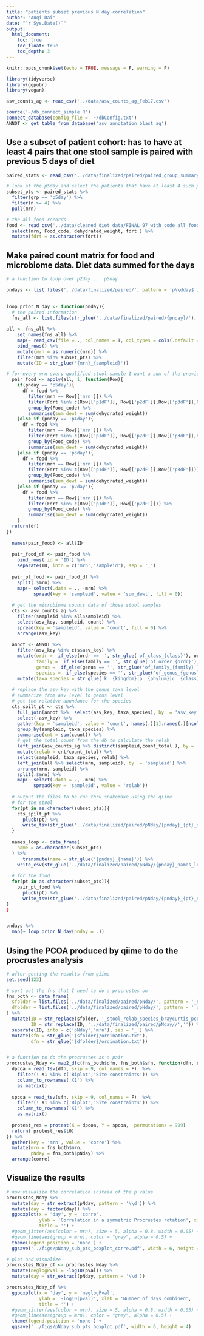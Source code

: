 ```yaml
---
title: "patients subset previous N day correlation"
author: "Anqi Dai"
date: "`r Sys.Date()`"
output:
  html_document:
    toc: true
    toc_float: true
    toc_depth: 3
---
```


```r
knitr::opts_chunk$set(echo = TRUE, message = F, warning = F)
```

```r
library(tidyverse)
library(ggpubr)
library(vegan)
```

```r
asv_counts_ag <- read_csv('../data/asv_counts_ag_Feb17.csv')

source('~/db_connect_simple.R')
connect_database(config_file = '~/dbConfig.txt')
ANNOT <- get_table_from_database('asv_annotation_blast_ag')
```

## Use a subset of patient cohort: has to have at least 4 pairs that one stool sample is paired with previous 5 days of diet

```r
paired_stats <- read_csv('../data/finalized/paired/paired_group_summary_stats.csv')

# look at the p5day and select the patients that have at least 4 such pairs
subset_pts <- paired_stats %>% 
  filter(grp == 'p5day') %>% 
  filter(n >= 4) %>% 
  pull(mrn)
```

```r
# the all food records
food <- read_csv('../data/cleaned_diet_data/FINAL_97_with_code_all_foods_drt_with_enteralTPN.csv') %>% 
  select(mrn, Food_code, dehydrated_weight, fdrt ) %>% 
  mutate(fdrt = as.character(fdrt))
```

## Make paired count matrix for food and microbiome data. Diet data summed for the days

```r
# a function to loop over p2day ... p5day

pndays <- list.files('../data/finalized/paired/', pattern = 'p\\dday$')

  
loop_prior_N_day <- function(pnday){
  # the paired information
  fns_all <- list.files(str_glue('../data/finalized/paired/{pnday}/'), full.names = T)
  
all <- fns_all %>% 
    set_names(fns_all) %>% 
    map(~ read_csv(file = ., col_names = T, col_types = cols(.default = col_character()))) %>% 
    bind_rows() %>% 
    mutate(mrn = as.numeric(mrn)) %>% 
    filter(mrn %in% subset_pts) %>% 
    mutate(ID = str_glue('{mrn}_{sampleid}'))
```


```r
# for every mrn every qualified stool sample I want a sum of the previous N days dehydrated weitght for that food code
  pair_food <- apply(all, 1, function(Row){
    if(pnday == 'p5day'){
      df = food %>% 
        filter(mrn == Row[['mrn']]) %>% 
        filter(Fdrt %in% c(Row[['p1dF']], Row[['p2dF']],Row[['p3dF']],Row[['p4dF']],Row[['p5dF']])) %>% 
        group_by(Food_code) %>% 
        summarise(sum_dewt = sum(dehydrated_weight))
    }else if (pnday == 'p4day'){
      df = food %>% 
        filter(mrn == Row[['mrn']]) %>% 
        filter(Fdrt %in% c(Row[['p1dF']], Row[['p2dF']],Row[['p3dF']],Row[['p4dF']])) %>% 
        group_by(Food_code) %>% 
        summarise(sum_dewt = sum(dehydrated_weight))
    }else if (pnday == 'p3day'){
      df = food %>% 
        filter(mrn == Row[['mrn']]) %>% 
        filter(Fdrt %in% c(Row[['p1dF']], Row[['p2dF']],Row[['p3dF']])) %>% 
        group_by(Food_code) %>% 
        summarise(sum_dewt = sum(dehydrated_weight))
    }else if (pnday == 'p2day'){
      df = food %>% 
        filter(mrn == Row[['mrn']]) %>% 
        filter(Fdrt %in% c(Row[['p1dF']], Row[['p2dF']])) %>% 
        group_by(Food_code) %>% 
        summarise(sum_dewt = sum(dehydrated_weight))
    }
  return(df)
})
  
  names(pair_food) <- all$ID
  
  pair_food_df <- pair_food %>% 
    bind_rows(.id = 'ID') %>% 
    separate(ID, into = c('mrn','sampleid'), sep = '_') 
  
  pair_pt_food <- pair_food_df %>% 
    split(.$mrn) %>% 
    map(~ select(.data = ., -mrn) %>% 
          spread(key = 'sampleid', value = 'sum_dewt', fill = 0))
  
  # get the microbiome counts data of those stool samples
  cts <- asv_counts_ag %>% 
    filter(sampleid %in% all$sampleid) %>% 
    select(asv_key, sampleid, count) %>% 
    spread(key = 'sampleid', value = 'count', fill = 0) %>% 
    arrange(asv_key)  
  
  annot <- ANNOT %>% 
    filter(asv_key %in% cts$asv_key) %>% 
    mutate(ordr =  if_else(ordr == '', str_glue('of_class_{class}'), ordr),
           family =  if_else(family == '', str_glue('of_order_{ordr}'), family),
           genus =  if_else(genus == '', str_glue('of_family_{family}'), genus),
           species =  if_else(species == '', str_glue('of_genus_{genus}'), species)) %>% 
    mutate(taxa_species = str_glue('k__{kingdom}|p__{phylum}|c__{class}|o__{ordr}|f__{family}|g__{genus}|s__{species}'))
  
  # replace the asv_key with the genus taxa level
  # summarize from asv level to genus level
  # get the relative abundance for the species
  cts_spilt_pt <- cts %>% 
    full_join(annot %>%  select(asv_key, taxa_species), by  = 'asv_key') %>% 
    select(-asv_key) %>% 
    gather(key = 'sampleid', value = 'count', names(.)[1]:names(.)[ncol(.) - 1]) %>% 
    group_by(sampleid, taxa_species) %>% 
    summarise(cnt = sum(count)) %>% 
    # get the total count from the db to calculate the relab
    left_join(asv_counts_ag %>% distinct(sampleid,count_total ), by = 'sampleid') %>% 
    mutate(relab = cnt/count_total) %>% 
    select(sampleid, taxa_species, relab) %>% 
    left_join(all %>% select(mrn, sampleid), by  = 'sampleid') %>% 
    arrange(mrn, sampleid) %>% 
    split(.$mrn) %>% 
    map(~ select(.data = ., -mrn) %>% 
          spread(key = 'sampleid', value = 'relab'))
  
  # output the files to be run thru snakemake using the qiime
  # for the stool
  for(pt in as.character(subset_pts)){
    cts_spilt_pt %>% 
      pluck(pt) %>% 
      write_tsv(str_glue('../data/finalized/paired/pNday/{pnday}_{pt}_stool_relab_species.tsv'))
  }
  
  names_loop <- data_frame(
    name = as.character(subset_pts) 
  ) %>% 
      transmute(name = str_glue('{pnday}_{name}')) %>% 
    write_csv(str_glue('../data/finalized/paired/pNday/{pnday}_names_loop.csv'), col_names = F)
  
  # for the food
  for(pt in as.character(subset_pts)){
    pair_pt_food %>% 
      pluck(pt) %>% 
      write_tsv(str_glue('../data/finalized/paired/pNday/{pnday}_{pt}_diet_foodID_dehydrated_weight_per_pt.tsv'))
}
}


pndays %>% 
  map(~ loop_prior_N_day(pnday = .))

```

## Using the PCOA produced by qiime to do the procrustes analysis 

```r
# after getting the results from qiime 
set.seed(123)

# sort out the fns that I need to do a procrustes on
fns_both <- data_frame(
  sfolder = list.files('../data/finalized/paired/pNday/', pattern = '_stool_relab_species_braycurtis_pcoa$', full.names = T),
  dfolder = list.files('../data/finalized/paired/pNday/', pattern = '_diet_foodID_dehydrated_weight_per_pt_unweighted_unifrac_pcoa$', full.names = T)
) %>% 
  mutate(ID = str_replace(sfolder, '_stool_relab_species_braycurtis_pcoa', ''),
         ID = str_replace(ID, '../data/finalized/paired/pNday//','')) %>% 
  separate(ID, into = c('pNday','mrn'), sep = '_') %>% 
  mutate(sfn = str_glue('{sfolder}/ordination.txt'),
         dfn = str_glue('{dfolder}/ordination.txt'))


# a function to do the procrustes as a pair
procrustes_Nday <- map2_dfc(fns_both$dfn, fns_both$sfn, function(dfn, sfn){
  dpcoa = read_tsv(dfn, skip = 9, col_names = F)  %>% 
    filter(! X1 %in% c('Biplot','Site constraints')) %>% 
    column_to_rownames('X1') %>% 
    as.matrix()
  
  spcoa = read_tsv(sfn, skip = 9, col_names = F)  %>% 
    filter(! X1 %in% c('Biplot','Site constraints')) %>% 
    column_to_rownames('X1') %>% 
    as.matrix()
  
  protest_res = protest(X = dpcoa, Y = spcoa,  permutations = 999)
  return( protest_res$t0)
}) %>% 
  gather(key = 'mrn', value = 'corre') %>% 
  mutate(mrn = fns_both$mrn,
         pNday = fns_both$pNday) %>% 
  arrange(corre)
```



## Visualize the results

```r
# now visualize the correlation instead of the p value
procrustes_Nday %>% 
  mutate(day = str_extract(pNday, pattern = '\\d')) %>% 
  mutate(day = factor(day)) %>% 
  ggboxplot(x = 'day', y = 'corre', 
            ylab = 'Correlation in a symmetric Procrustes rotation', xlab = 'Number of days combined',
            title = '') +
  #geom_jitter(aes(color = mrn), size = 5, alpha = 0.8, width = 0.05) +
  #geom_line(aes(group = mrn), color = "grey", alpha = 0.5) +
  theme(legend.position = 'none') +
  ggsave('../figs/pNday_sub_pts_boxplot_corre.pdf', width = 6, height = 4) 
```


```r
# plot and visualize
procrustes_Nday_df <- procrustes_Nday %>% 
  mutate(neglogPval = -log10(pval)) %>% 
  mutate(day = str_extract(pNday, pattern = '\\d')) 

procrustes_Nday_df %>% 
  ggboxplot(x = 'day', y = 'neglogPval', 
            ylab = '-log10(pval)', xlab = 'Number of days combined',
            title = '') +
  #geom_jitter(aes(color = mrn), size = 5, alpha = 0.8, width = 0.05) +
  #geom_line(aes(group = mrn), color = "grey", alpha = 0.5) +
  theme(legend.position = 'none') +
  ggsave('../figs/pNday_sub_pts_boxplot.pdf', width = 6, height = 4) 


```

